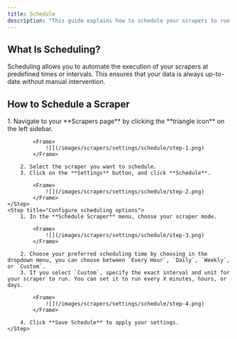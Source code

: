 ```yaml
---
title: Schedule
description: "This guide explains how to schedule your scrapers to run at specific times or intervals."
---
```


## What Is Scheduling?

Scheduling allows you to automate the execution of your scrapers at predefined times or intervals. This ensures that your data is always up-to-date without manual intervention.

## How to Schedule a Scraper

<Steps>
    <Step title="Open your scraper settings">
        1. Navigate to your **Scrapers page** by clicking the **triangle icon** on the left sidebar.

            <Frame>
                ![](/images/scrapers/settings/schedule/step-1.png)
            </Frame>

        2. Select the scraper you want to schedule.
        3. Click on the **Settings** button, and click **Schedule**.

            <Frame>
                ![](/images/scrapers/settings/schedule/step-2.png)
            </Frame>
    </Step>
    <Step title="Configure scheduling options">
        1. In the **Schedule Scraper** menu, choose your scraper mode.

            <Frame>
                ![](/images/scrapers/settings/schedule/step-3.png)
            </Frame>

        2. Choose your preferred scheduling time by choosing in the dropdown menu, you can choose between `Every Hour`, `Daily`, `Weekly`, or `Custom`.
        3. If you select `Custom`, specify the exact interval and unit for your scraper to run. You can set it to run every X minutes, hours, or days.

            <Frame>
                ![](/images/scrapers/settings/schedule/step-4.png)
            </Frame>

        4. Click **Save Schedule** to apply your settings.
    </Step>
</Steps>
